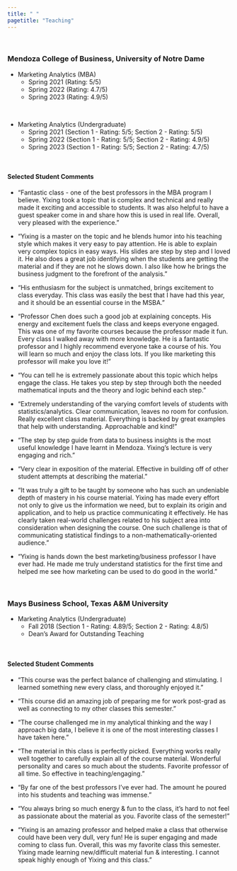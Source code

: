 ```yaml
---
title: " "
pagetitle: "Teaching"
---
```


<p>&nbsp;</p>


### Mendoza College of Business, University of Notre Dame

- Marketing Analytics (MBA)
  - Spring 2021 (Rating: 5/5)
  - Spring 2022 (Rating: 4.7/5)
  - Spring 2023 (Rating: 4.9/5)


<p>&nbsp;</p>
- Marketing Analytics (Undergraduate)
  - Spring 2021 (Section 1 - Rating: 5/5; Section 2 - Rating: 5/5)
  - Spring 2022 (Section 1 - Rating: 5/5; Section 2 - Rating: 4.9/5)
  - Spring 2023 (Section 1 - Rating: 5/5; Section 2 - Rating: 4.7/5)

<p>&nbsp;</p>

#### Selected Student Comments

- “Fantastic class - one of the best professors in the MBA program I believe. Yixing took a topic that is complex and technical and really made it exciting and accessible to students. It was also helpful to have a guest speaker come in and share how this is used in real life. Overall, very pleased with the experience.”

- “Yixing is a master on the topic and he blends humor into his teaching style which makes it very easy to pay attention. He is able to explain very complex topics in easy ways. His slides are step by step and I loved it. He also does a great job identifying when the students are getting the material and if they are not he slows down. I also like how he brings the business judgment to the forefront of the analysis.”

- “His enthusiasm for the subject is unmatched, brings excitement to class everyday.  This class was easily the best that I have had this year, and it should be an essential course in the MSBA.”   

- “Professor Chen does such a good job at explaining concepts. His energy and excitement fuels the class and keeps everyone engaged. This was one of my favorite courses because the professor made it fun. Every class I walked away with more knowledge. He is a fantastic professor and I highly recommend everyone take a course of his. You will learn so much and enjoy the class lots. If you like marketing this professor will make you love it!” 

- “You can tell he is extremely passionate about this topic which helps engage the class. He takes you step by step through both the needed mathematical inputs and the theory and logic behind each step.” 

- “Extremely understanding of the varying comfort levels of students with statistics/analytics. Clear communication, leaves no room for confusion. Really excellent class material. Everything is backed by great examples that help with understanding. Approachable and kind!”

- “The step by step guide from data to business insights is the most useful knowledge I have learnt in Mendoza. Yixing's lecture is very engaging and rich.” 

- “Very clear in exposition of the material. Effective in building off of other student attempts at describing the material.”

- "It was truly a gift to be taught by someone who has such an undeniable depth of mastery in his course material. Yixing has made every effort not only to give us the information we need, but to explain its origin and application, and to help us practice communicating it effectively. He has clearly taken real-world challenges related to his subject area into consideration when designing the course. One such challenge is that of communicating statistical findings to a non-mathematically-oriented audience."

- "Yixing is hands down the best marketing/business professor I have ever had. He made me truly understand statistics for the first time and helped me see how marketing can be used to do good in the world."

<p>&nbsp;</p>

### Mays Business School, Texas A&M University


- Marketing Analytics (Undergraduate)
    - Fall 2018 (Section 1 - Rating: 4.89/5; Section 2 - Rating: 4.8/5)
    - Dean’s Award for Outstanding Teaching
<p>&nbsp;</p> 

#### Selected Student Comments

- “This course was the perfect balance of challenging and stimulating. I learned something new every class, and thoroughly enjoyed it.”

- “This course did an amazing job of preparing me for work post-grad as well as connecting to my other classes this semester.”

- “The course challenged me in my analytical thinking and the way I approach big data, I believe it is one of the most interesting classes I have taken here.”

- “The material in this class is perfectly picked. Everything works really well together to carefully explain all of the course material. Wonderful personality and cares so much about the students. Favorite professor of all time. So effective in teaching/engaging.”

- “By far one of the best professors I've ever had. The amount he poured into his students and teaching was immense.”

- “You always bring so much energy & fun to the class, it’s hard to not feel as passionate about the material as you. Favorite class of the semester!”

- “Yixing is an amazing professor and helped make a class that otherwise could have been very dull, very fun! He is super engaging and made coming to class fun. Overall, this was my favorite class this semester. Yixing made learning new/difficult material fun & interesting. I cannot speak highly enough of Yixing and this class.”
